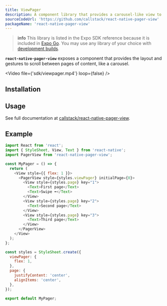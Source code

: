 ```yaml
---
title: ViewPager
description: A component library that provides a carousel-like view to swipe through pages of content.
sourceCodeUrl: 'https://github.com/callstack/react-native-pager-view'
packageName: 'react-native-pager-view'
---
```



> **info** This library is listed in the Expo SDK reference because it is included in [Expo Go](https://expo.dev/go). You may use any library of your choice with [development builds](/develop/development-builds/introduction/).

**`react-native-pager-view`** exposes a component that provides the layout and gestures to scroll between pages of content, like a carousel.

<Video file={'sdk/viewpager.mp4'} loop={false} />

<PlatformsSection android emulator ios simulator />

## Installation

<APIInstallSection href="https://github.com/callstack/react-native-pager-view#linking" />

## Usage

See full documentation at [callstack/react-native-pager-view](https://github.com/callstack/react-native-pager-view).

## Example

```js
import React from 'react';
import { StyleSheet, View, Text } from 'react-native';
import PagerView from 'react-native-pager-view';

const MyPager = () => {
  return (
    <View style={{ flex: 1 }}>
      <PagerView style={styles.viewPager} initialPage={0}>
        <View style={styles.page} key="1">
          <Text>First page</Text>
          <Text>Swipe ➡️</Text>
        </View>
        <View style={styles.page} key="2">
          <Text>Second page</Text>
        </View>
        <View style={styles.page} key="3">
          <Text>Third page</Text>
        </View>
      </PagerView>
    </View>
  );
};

const styles = StyleSheet.create({
  viewPager: {
    flex: 1,
  },
  page: {
    justifyContent: 'center',
    alignItems: 'center',
  },
});

export default MyPager;
```
